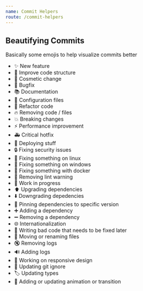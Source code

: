 ```yaml
---
name: Commit Helpers
route: /commit-helpers
---
```


## Beautifying Commits

Basically some emojis to help visualize commits better

- ✨ New feature
- 🎨 Improve code structure
- 💄 Cosmetic change
- 🐛 Bugfix
- 📚 Documentation
- 🔧 Configuration files
- 🔨 Refactor code
- 🔥 Removing code / files
- 💥️ Breaking changes
- ⚡️ Performance improvement
- 🚑 Critical hotfix
- 🚀 Deploying stuff
- 🔒 Fixing security issues
- 🐧 Fixing something on linux
- 🏁 Fixing something on windows
- 🐳 Fixing something with docker
- 🚨 Removing lint warning
- 🚧 Work in progress
- ⬆️ Upgrading dependencies
- ⬇️ Downgrading depedencies
- 📌 Pinning dependencies to specific version
- ➕ Adding a dependency
- ➖ Removing a dependency
- 🌐 Internationalization
- 💩 Writing bad code that needs to be fixed later
- 🚚 Moving or renaming files
- 🔇 Removing logs
- 🔊 Adding logs
- 📱 Working on responsive design
- 🙈 Updating git ignore
- 🏷 Updating types
- 💫 Adding or updating animation or transition

